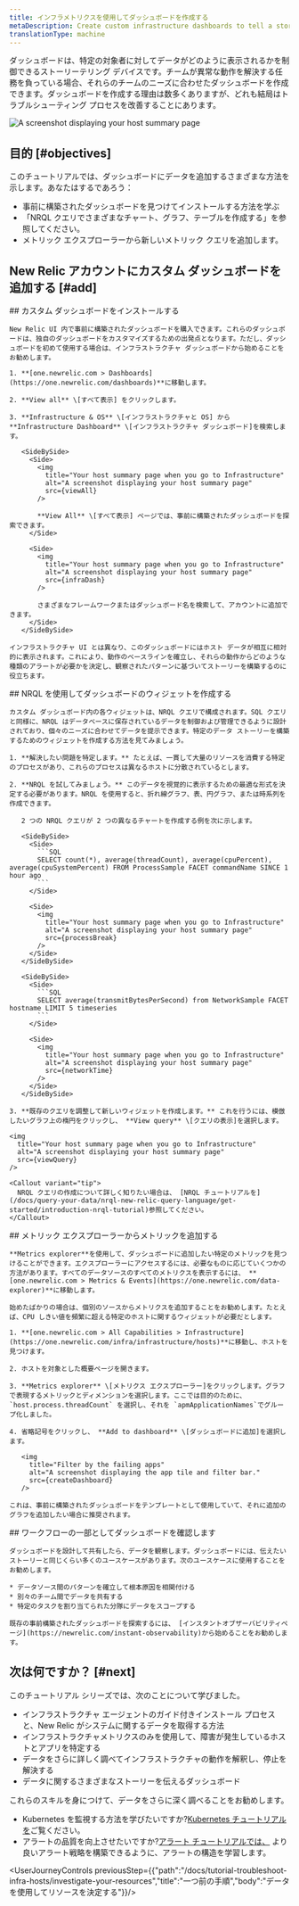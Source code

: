 ```yaml
---
title: インフラメトリクスを使用してダッシュボードを作成する
metaDescription: Create custom infrastructure dashboards to tell a story about your system.
translationType: machine
---
```









ダッシュボードは、特定の対象者に対してデータがどのように表示されるかを制御できるストーリーテリング デバイスです。チームが異常な動作を解決する任務を負っている場合、それらのチームのニーズに合わせたダッシュボードを作成できます。ダッシュボードを作成する理由は数多くありますが、どれも結局はトラブルシューティング プロセスを改善することにあります。

<img
  title="Your host summary page when you go to Infrastructure"
  alt="A screenshot displaying your host summary page"
  src={customDash}
/>

## 目的 [#objectives]

このチュートリアルでは、ダッシュボードにデータを追加するさまざまな方法を示します。あなたはするであろう：

* 事前に構築されたダッシュボードを見つけてインストールする方法を学ぶ
* 「NRQL クエリでさまざまなチャート、グラフ、テーブルを作成する」を参照してください。
* メトリック エクスプローラーから新しいメトリック クエリを追加します。

## New Relic アカウントにカスタム ダッシュボードを追加する [#add]

<Steps>
  <Step>
    ## カスタム ダッシュボードをインストールする

    New Relic UI 内で事前に構築されたダッシュボードを購入できます。これらのダッシュボードは、独自のダッシュボードをカスタマイズするための出発点となります。ただし、ダッシュボードを初めて使用する場合は、インフラストラクチャ ダッシュボードから始めることをお勧めします。

    1. **[one.newrelic.com > Dashboards](https://one.newrelic.com/dashboards)**に移動します。

    2. **View all** \[すべて表示] をクリックします。

    3. **Infrastructure & OS** \[インフラストラクチャと OS] から **Infrastructure Dashboard** \[インフラストラクチャ ダッシュボード]を検索します。

       <SideBySide>
         <Side>
           <img
             title="Your host summary page when you go to Infrastructure"
             alt="A screenshot displaying your host summary page"
             src={viewAll}
           />

           **View All** \[すべて表示] ページでは、事前に構築されたダッシュボードを探索できます。
         </Side>

         <Side>
           <img
             title="Your host summary page when you go to Infrastructure"
             alt="A screenshot displaying your host summary page"
             src={infraDash}
           />

           さまざまなフレームワークまたはダッシュボード名を検索して、アカウントに追加できます。
         </Side>
       </SideBySide>

    インフラストラクチャ UI とは異なり、このダッシュボードにはホスト データが相互に相対的に表示されます。これにより、動作のベースラインを確立し、それらの動作からどのような種類のアラートが必要かを決定し、観察されたパターンに基づいてストーリーを構築するのに役立ちます。
  </Step>

  <Step>
    ## NRQL を使用してダッシュボードのウィジェットを作成する

    カスタム ダッシュボード内の各ウィジェットは、NRQL クエリで構成されます。SQL クエリと同様に、NRQL はデータベースに保存されているデータを制御および管理できるように設計されており、個々のニーズに合わせてデータを提示できます。特定のデータ ストーリーを構築するためのウィジェットを作成する方法を見てみましょう。

    1. **解決したい問題を特定します。** たとえば、一貫して大量のリソースを消費する特定のプロセスがあり、これらのプロセスは異なるホストに分散されているとします。

    2. **NRQL を試してみましょう。** このデータを視覚的に表示するための最適な形式を決定する必要があります。NRQL を使用すると、折れ線グラフ、表、円グラフ、または時系列を作成できます。

       2 つの NRQL クエリが 2 つの異なるチャートを作成する例を次に示します。

       <SideBySide>
         <Side>
           ```SQL
           SELECT count(*), average(threadCount), average(cpuPercent), average(cpuSystemPercent) FROM ProcessSample FACET commandName SINCE 1 hour ago
           ```
         </Side>

         <Side>
           <img
             title="Your host summary page when you go to Infrastructure"
             alt="A screenshot displaying your host summary page"
             src={processBreak}
           />
         </Side>
       </SideBySide>

       <SideBySide>
         <Side>
           ```SQL
           SELECT average(transmitBytesPerSecond) from NetworkSample FACET hostname LIMIT 5 timeseries
           ```
         </Side>

         <Side>
           <img
             title="Your host summary page when you go to Infrastructure"
             alt="A screenshot displaying your host summary page"
             src={networkTime}
           />
         </Side>
       </SideBySide>

    3. **既存のクエリを調整して新しいウィジェットを作成します。** これを行うには、模倣したいグラフ上の楕円をクリックし、 **View query** \[クエリの表示]を選択します。

    <img
      title="Your host summary page when you go to Infrastructure"
      alt="A screenshot displaying your host summary page"
      src={viewQuery}
    />

    <Callout variant="tip">
      NRQL クエリの作成について詳しく知りたい場合は、 [NRQL チュートリアルを](/docs/query-your-data/nrql-new-relic-query-language/get-started/introduction-nrql-tutorial)参照してください。
    </Callout>
  </Step>

  <Step>
    ## メトリック エクスプローラーからメトリックを追加する

    **Metrics explorer**を使用して、ダッシュボードに追加したい特定のメトリックを見つけることができます。エクスプローラーにアクセスするには、必要なものに応じていくつかの方法があります。すべてのデータソースのすべてのメトリクスを表示するには、 **[one.newrelic.com > Metrics & Events](https://one.newrelic.com/data-explorer)**に移動します。

    始めたばかりの場合は、個別のソースからメトリクスを追加することをお勧めします。たとえば、CPU しきい値を頻繁に超える特定のホストに関するウィジェットが必要だとします。

    1. **[one.newrelic.com > All Capabilities > Infrastructure](https://one.newrelic.com/infra/infrastructure/hosts)**に移動し、ホストを見つけます。

    2. ホストを対象とした概要ページを開きます。

    3. **Metrics explorer** \[メトリクス エクスプローラー]をクリックします。グラフで表現するメトリックとディメンションを選択します。ここでは目的のために、 `host.process.threadCount` を選択し、それを `apmApplicationNames`でグループ化しました。

    4. 省略記号をクリックし、 **Add to dashboard** \[ダッシュボードに追加]を選択します。

       <img
         title="Filter by the failing apps"
         alt="A screenshot displaying the app tile and filter bar."
         src={createDashboard}
       />

    これは、事前に構築されたダッシュボードをテンプレートとして使用していて、それに追加のグラフを追加したい場合に推奨されます。
  </Step>

  <Step>
    ## ワークフローの一部としてダッシュボードを確認します

    ダッシュボードを設計して共有したら、データを観察します。ダッシュボードには、伝えたいストーリーと同じくらい多くのユースケースがあります。次のユースケースに使用することをお勧めします。

    * データソース間のパターンを確立して根本原因を相関付ける
    * 別々のチーム間でデータを共有する
    * 特定のタスクを割り当てられた分隊にデータをスコープする

    既存の事前構築されたダッシュボードを探索するには、 [インスタントオブザーバビリティページ](https://newrelic.com/instant-observability)から始めることをお勧めします。  

  </Step>
</Steps>

## 次は何ですか？ [#next]

このチュートリアル シリーズでは、次のことについて学びました。

* インフラストラクチャ エージェントのガイド付きインストール プロセスと、New Relic がシステムに関するデータを取得する方法
* インフラストラクチャメトリクスのみを使用して、障害が発生しているホストとアプリを特定する
* データをさらに詳しく調べてインフラストラクチャの動作を解釈し、停止を解決する
* データに関するさまざまなストーリーを伝えるダッシュボード

これらのスキルを身につけて、データをさらに深く調べることをお勧めします。

* Kubernetes を監視する方法を学びたいですか?[Kubernetes チュートリアルを](docs/tutorial-create-alerts/create-new-relic-alerts)ご覧ください。
* アラートの品質を向上させたいですか?[アラート チュートリアルでは、](docs/tutorial-create-alerts/create-new-relic-alerts) より良いアラート戦略を構築できるように、アラートの構造を学習します。

<UserJourneyControls previousStep={{"path":"/docs/tutorial-troubleshoot-infra-hosts/investigate-your-resources","title":"一つ前の手順","body":"データを使用してリソースを決定する"}}/>